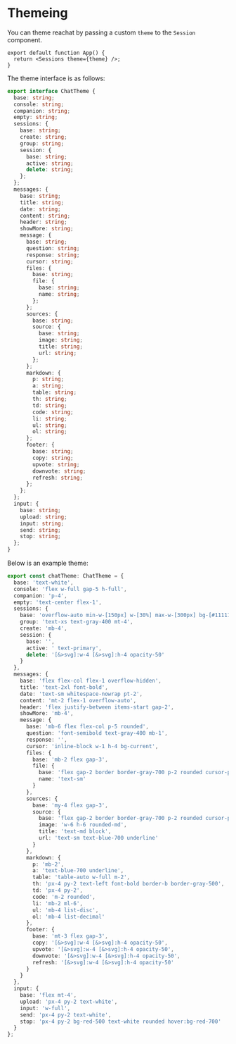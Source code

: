 # Themeing

You can theme reachat by passing a custom `theme` to the `Session` component.

```tsx
export default function App() {
  return <Sessions theme={theme} />;
}
```

The theme interface is as follows:

```ts
export interface ChatTheme {
  base: string;
  console: string;
  companion: string;
  empty: string;
  sessions: {
    base: string;
    create: string;
    group: string;
    session: {
      base: string;
      active: string;
      delete: string;
    };
  };
  messages: {
    base: string;
    title: string;
    date: string;
    content: string;
    header: string;
    showMore: string;
    message: {
      base: string;
      question: string;
      response: string;
      cursor: string;
      files: {
        base: string;
        file: {
          base: string;
          name: string;
        };
      };
      sources: {
        base: string;
        source: {
          base: string;
          image: string;
          title: string;
          url: string;
        };
      };
      markdown: {
        p: string;
        a: string;
        table: string;
        th: string;
        td: string;
        code: string;
        li: string;
        ul: string;
        ol: string;
      };
      footer: {
        base: string;
        copy: string;
        upvote: string;
        downvote: string;
        refresh: string;
      };
    };
  };
  input: {
    base: string;
    upload: string;
    input: string;
    send: string;
    stop: string;
  };
}
```

Below is an example theme:

```ts
export const chatTheme: ChatTheme = {
  base: 'text-white',
  console: 'flex w-full gap-5 h-full',
  companion: 'p-4',
  empty: 'text-center flex-1',
  sessions: {
    base: 'overflow-auto min-w-[150px] w-[30%] max-w-[300px] bg-[#11111F] p-5 rounded',
    group: 'text-xs text-gray-400 mt-4',
    create: 'mb-4',
    session: {
      base: '',
      active: ' text-primary',
      delete: '[&>svg]:w-4 [&>svg]:h-4 opacity-50'
    }
  },
  messages: {
    base: 'flex flex-col flex-1 overflow-hidden',
    title: 'text-2xl font-bold',
    date: 'text-sm whitespace-nowrap pt-2',
    content: 'mt-2 flex-1 overflow-auto',
    header: 'flex justify-between items-start gap-2',
    showMore: 'mb-4',
    message: {
      base: 'mb-6 flex flex-col p-5 rounded',
      question: 'font-semibold text-gray-400 mb-1',
      response: '',
      cursor: 'inline-block w-1 h-4 bg-current',
      files: {
        base: 'mb-2 flex gap-3',
        file: {
          base: 'flex gap-2 border border-gray-700 p-2 rounded cursor-pointer',
          name: 'text-sm'
        }
      },
      sources: {
        base: 'my-4 flex gap-3',
        source: {
          base: 'flex gap-2 border border-gray-700 p-2 rounded cursor-pointer',
          image: 'w-6 h-6 rounded-md',
          title: 'text-md block',
          url: 'text-sm text-blue-700 underline'
        }
      },
      markdown: {
        p: 'mb-2',
        a: 'text-blue-700 underline',
        table: 'table-auto w-full m-2',
        th: 'px-4 py-2 text-left font-bold border-b border-gray-500',
        td: 'px-4 py-2',
        code: 'm-2 rounded',
        li: 'mb-2 ml-6',
        ul: 'mb-4 list-disc',
        ol: 'mb-4 list-decimal'
      },
      footer: {
        base: 'mt-3 flex gap-3',
        copy: '[&>svg]:w-4 [&>svg]:h-4 opacity-50',
        upvote: '[&>svg]:w-4 [&>svg]:h-4 opacity-50',
        downvote: '[&>svg]:w-4 [&>svg]:h-4 opacity-50',
        refresh: '[&>svg]:w-4 [&>svg]:h-4 opacity-50'
      }
    }
  },
  input: {
    base: 'flex mt-4',
    upload: 'px-4 py-2 text-white',
    input: 'w-full',
    send: 'px-4 py-2 text-white',
    stop: 'px-4 py-2 bg-red-500 text-white rounded hover:bg-red-700'
  }
};
```
